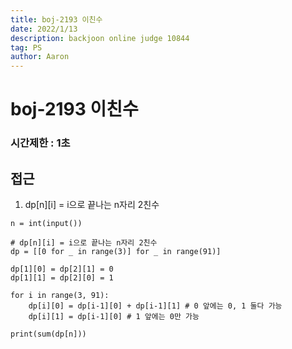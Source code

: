 ```yaml
---
title: boj-2193 이친수
date: 2022/1/13
description: backjoon online judge 10844
tag: PS
author: Aaron
---
```


# boj-2193 이친수

### 시간제한 : 1초

## 접근
1. dp[n][i] = i으로 끝나는 n자리 2친수
```
n = int(input())

# dp[n][i] = i으로 끝나는 n자리 2친수
dp = [[0 for _ in range(3)] for _ in range(91)]

dp[1][0] = dp[2][1] = 0
dp[1][1] = dp[2][0] = 1

for i in range(3, 91):
    dp[i][0] = dp[i-1][0] + dp[i-1][1] # 0 앞에는 0, 1 둘다 가능
    dp[i][1] = dp[i-1][0] # 1 앞에는 0만 가능

print(sum(dp[n]))
```

